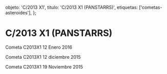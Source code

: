 
  objeto: 'C/2013 X1',
  titulo: 'C/2013 X1 (PANSTARRS)',
  etiquetas: ['cometas-asteroides'],
};

# C/2013 X1 (PANSTARRS)

<Imagen
  src="registro/c2013-x1_20160112_4_c2013x1_20160112_i88.jpg"
  fecha="20160112"
/>

Cometa C2013X1 12 Enero 2016

<Imagen
  src="registro/c2013-x1_20151212_3_2013x1_20151212_i88.jpg"
  fecha="20151212"
/>

<Imagen
  src="registro/c2013-x1_20151212_2_2013x1rgb_20151212_i88.jpg"
  fecha="20151212"
/>

Cometa C2013X1 12 diciembre 2015

<Imagen
  src="registro/c2013-x1_20151119_1_2013x1_20151119_i88.jpg"
  fecha="20151119"
/>

Cometa C2013X1 19 Noviembre 2015